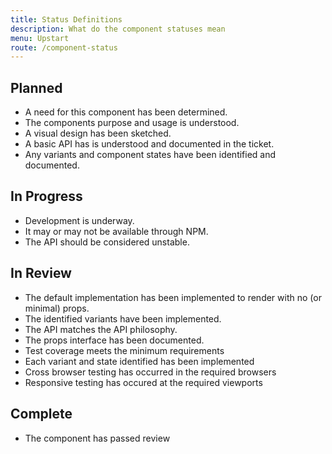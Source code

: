 ```yaml
---
title: Status Definitions
description: What do the component statuses mean
menu: Upstart
route: /component-status
---
```



## Planned

<Status status="planned" />

* A need for this component has been determined.
* The components purpose and usage is understood.
* A visual design has been sketched.
* A basic API has is understood and documented in the ticket.
* Any variants and component states have been identified and documented.

<Separator />

## In Progress

<Status status="progress" />

* Development is underway.
* It may or may not be available through NPM.
* The API should be considered unstable.

<Separator />

## In Review

<Status status="review" />

* The default implementation has been implemented to render with no (or minimal) props.
* The identified variants have been implemented.
* The API matches the API philosophy.
* The props interface has been documented.
* Test coverage meets the minimum requirements
* Each variant and state identified has been implemented
* Cross browser testing has occurred in the required browsers
* Responsive testing has occured at the required viewports

<Separator />

## Complete

<Status status="complete" />

* The component has passed review